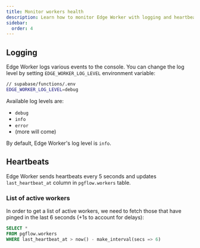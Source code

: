 ```yaml
---
title: Monitor workers health
description: Learn how to monitor Edge Worker with logging and heartbeat tracking. Configure log levels and track worker status using built-in SQL views.
sidebar:
  order: 4
---
```


## Logging

Edge Worker logs various events to the console. You can change the log level
by setting `EDGE_WORKER_LOG_LEVEL` environment variable:

```bash
// supabase/functions/.env
EDGE_WORKER_LOG_LEVEL=debug
```

Available log levels are:

- `debug`
- `info`
- `error`
- (more will come)

By default, Edge Worker's log level is `info`.

## Heartbeats

Edge Worker sends heartbeats every 5 seconds and updates `last_heartbeat_at` column in `pgflow.workers` table.

### List of active workers

In order to get a list of active workers, we need to fetch those that have pinged in the last 6 seconds (+1s to account for delays):

```sql frame="none"
SELECT *
FROM pgflow.workers
WHERE last_heartbeat_at > now() - make_interval(secs => 6)
```
